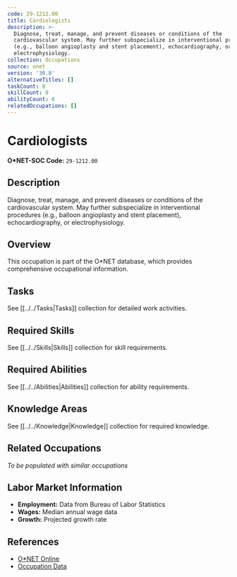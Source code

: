 ```yaml
---
code: 29-1212.00
title: Cardiologists
description: >-
  Diagnose, treat, manage, and prevent diseases or conditions of the
  cardiovascular system. May further subspecialize in interventional procedures
  (e.g., balloon angioplasty and stent placement), echocardiography, or
  electrophysiology.
collection: Occupations
source: onet
version: '30.0'
alternativeTitles: []
taskCount: 0
skillCount: 0
abilityCount: 0
relatedOccupations: []
---
```

# Cardiologists

**O*NET-SOC Code:** `29-1212.00`

## Description

Diagnose, treat, manage, and prevent diseases or conditions of the cardiovascular system. May further subspecialize in interventional procedures (e.g., balloon angioplasty and stent placement), echocardiography, or electrophysiology.

## Overview

This occupation is part of the O*NET database, which provides comprehensive occupational information.

## Tasks

See [[../../Tasks|Tasks]] collection for detailed work activities.

## Required Skills

See [[../../Skills|Skills]] collection for skill requirements.

## Required Abilities

See [[../../Abilities|Abilities]] collection for ability requirements.

## Knowledge Areas

See [[../../Knowledge|Knowledge]] collection for required knowledge.

## Related Occupations

*To be populated with similar occupations*

## Labor Market Information

- **Employment:** Data from Bureau of Labor Statistics
- **Wages:** Median annual wage data
- **Growth:** Projected growth rate

## References

- [O*NET Online](https://www.onetonline.org/link/summary/29-1212.00)
- [Occupation Data](https://www.onetcenter.org/)
